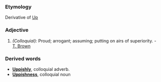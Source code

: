 ===Etymology===
Derivative of [[Up]]
===Adjective=== 
#''(Colloquial):'' Proud; arrogant; assuming; putting on airs of superiority. - [[T. Brown]]
===Derived words===
*'''[[Uppishly]]''', colloquial adverb.
*'''[[Uppishness]]''', colloquial noun